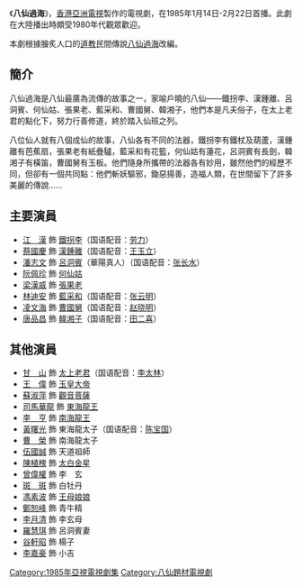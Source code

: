 {{亞視劇集
| 中文劇名 = 八仙過海
| 英文劇名 = The Eight Fairies
| 製作年份 = 1984年
| aTV-11首播日期 = 1985年1月14日至2月22日
| aTV-11首播時間 = 逢星期一至五 21:30-22:30
| 圖片 = ATV八仙過海.jpg
| 圖片大小 = 250px
| 編劇 = {{nowrap|[[黃翠華|黃翠華]]、[[鄭錦橋|鄭錦橋]]、[[官松年|官松年]]、[[許淑嫻|許淑嫻]]、<br>[[帥雪芳|帥雪芳]]、[[余漢榮|余漢榮]]}}
| 故事 = [[鄭文華|鄭文華]]
| 編審 = [[鄭文華|鄭文華]]
| 劇本統籌 = 陳兆祥
| 製作統籌 = [[鄭文傑_(導演)|鄭文傑]]
| 編導 = {{nowrap|[[莊偉建|莊偉建]]、[[李京祺|李京祺]]、[[譚彼得|譚彼得]]、[[楊志堅|楊志堅]]、<br>[[查為平|查為平]]、[[梁志成_(導演)|梁志成]]}}
| 助理編導 ={{nowrap|[[黃偉明|黃偉明]]、[[連熾芬|連熾芬]]、[[曾麗珍_(導演)|曾麗珍]]、[[甘錫洋|甘錫洋]]、<br>[[容國緯|容國緯]]、[[伍兆榮|伍兆榮]]}}
| 監製 = [[丁亮_(香港)|丁　亮]]
| 集數 = 30
| 外景 = {{CHN}}[[山東|山東]]
| 劇種 = 神話
| 主演 = {{nowrap|[[潘志文|潘志文]]、[[阮佩珍|阮佩珍]]、[[江漢|江　漢]]、[[蔡國慶　(香港)|蔡國慶]]、<br>[[梁漢威|梁漢威]]、[[林迪安|林迪安]]、[[凌文海|凌文海]]、[[唐品昌|唐品昌]]、<br>[[甘山|甘　山]]}}
| 主題曲 = 八仙過海
| 作曲 = [[關聖佑|關聖佑]]
| 填詞 = [[蘇翁|蘇　翁]]
| 主唱 = [[劉鳳屏|劉鳳屏]]
}}

《'''八仙過海'''》，[[香港|香港]][[亞洲電視|亞洲電視]]製作的電視劇，在1985年1月14日-2月22日首播。此劇在大陸播出時頗受1980年代觀眾歡迎。

本劇根據膾炙人口的[[道教|道教]]民間傳說[[八仙過海|八仙過海]]改編。

== 簡介 ==
八仙過海是八仙最廣為流傳的故事之一，家喻戶曉的八仙——鐵拐李、漢鍾離、呂洞賓、何仙姑、張果老、藍采和、曹國舅、韓湘子，他們本是凡夫俗子，在太上老君的點化下，努力行善修道，終於踏入仙班之列。

八位仙人就有八個成仙的故事，八仙各有不同的法器，鐵拐李有鐵杖及葫蘆，漢鍾離有芭蕉扇，張果老有紙疊驢，藍采和有花籃，何仙姑有蓮花，呂洞賓有長劍，韓湘子有橫笛，曹國舅有玉板。他們隨身所攜帶的法器各有妙用，雖然他們的經歷不同，但卻有一個共同點：他們斬妖驅邪，鋤惡揚善，造福人類，在世間留下了許多美麗的傳說……

== 主要演員 ==
*[[江漢|江　漢]] 飾 [[鐵拐李|鐵拐李]]（国语配音：[[劳力|劳力]]）
*[[蔡國慶　(香港)|蔡國慶]] 飾 [[漢鍾離|漢鍾離]]（国语配音：[[王玉立|王玉立]]）
*[[潘志文|潘志文]] 飾 [[呂洞賓|呂洞賓]]（華陽真人）（国语配音：[[张长水|张长水]]）
*[[阮佩珍|阮佩珍]] 飾 [[何仙姑|何仙姑]]
*[[梁漢威|梁漢威]] 飾 [[張果老|張果老]]
*[[林迪安|林迪安]] 飾 [[藍采和|藍采和]]（国语配音：[[张云明|张云明]]）
*[[凌文海|凌文海]] 飾 [[曹國舅|曹國舅]]（国语配音：[[赵晓明|赵晓明]]）
*[[唐品昌|唐品昌]] 飾 [[韓湘子|韓湘子]]（国语配音：[[田二喜|田二喜]]）

== 其他演員 ==
*[[甘山|甘　山]] 飾 [[太上老君|太上老君]]（国语配音：[[李太林|李太林]]）
*[[王偉　(香港)|王　偉]] 飾 [[玉皇大帝|玉皇大帝]]
*[[蘇淑萍|蘇淑萍]] 飾 [[觀音菩薩|觀音菩薩]]
*[[司馬華龍|司馬華龍]] 飾 [[東海龍王|東海龍王]]
*[[李亨　(演員)|李　亨]] 飾 [[南海龍王|南海龍王]]
*[[黃曙光|黃曙光]] 飾 東海龍太子（国语配音：[[陈宝国|陈宝国]]）
*[[曹榮|曹　榮]] 飾 南海龍太子
*[[伍國誠|伍國誠]] 飾 天道祖師
*[[陳植槐|陳植槐]] 飾 [[太白金星|太白金星]]
*[[曾偉權|曾偉權]] 飾 李　玄
*[[斑斑|斑　斑]] 飾 白牡丹
*[[馮素波|馮素波]] 飾 [[王母娘娘|王母娘娘]]
*[[鄭恕峰|鄭恕峰]] 飾 青牛精
*[[李月清|李月清]] 飾 李玄母
*[[羅慧琪|羅慧琪]] 飾 呂洞賓妻
*[[谷軒昭|谷軒昭]] 飾 楊子
*[[李嘉豪|李嘉豪]] 飾 小吉

[[Category:1985年亞視電視劇集|Category:1985年亞視電視劇集]]
[[Category:八仙題材電視劇|Category:八仙題材電視劇]]